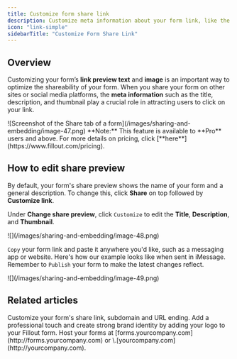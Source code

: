 ```yaml
---
title: Customize form share link
description: Customize meta information about your form link, like the image and text that appear when you share your form on other sites. Remove the Fillout branding on the share image.
icon: "link-simple"
sidebarTitle: "Customize Form Share Link"
---
```


## Overview

Customizing your form’s **link preview text** and **image** is an important way to optimize the shareability of your form. When you share your form on other sites or social media platforms, the **meta information** such as the title, description, and thumbnail play a crucial role in attracting users to click on your link.

<Frame style={{ width: '336px' , height: '223px' }}>
  ![Screenshot of the Share tab of a form](/images/sharing-and-embedding/image-47.png)
</Frame>

<Note>
  **Note:** This feature is available to **Pro** users and above. For more details on pricing, click [**here**](https://www.fillout.com/pricing).
</Note>

## How to edit share preview

By default, your form's share preview shows the name of your form and a general description. To change this, click **Share** on top followed by **Customize link**.

Under **Change share preview**, click `Customize` to edit the **Title**, **Description**, and **Thumbnail**.

<Frame>
![](/images/sharing-and-embedding/image-48.png)
</Frame>

`Copy` your form link and paste it anywhere you'd like, such as a messaging app or website. Here's how our example looks like when sent in iMessage. Remember to `Publish` your form to make the latest changes reflect.

<Frame style={{ width: '336px' , height: '273px' }}>
![](/images/sharing-and-embedding/image-49.png)
</Frame>

## Related articles

<CardGroup cols={3}>
    <Card title="Custom form links and share preview" href="/custom-link" icon="message-image" iconType="regular" color="#FFC738">
    Customize your form's share link, subdomain and URL ending.
  </Card>
  <Card title="Add a logo" href="/logo" icon="airbnb" iconType="regular" color="#FFC738">
    Add a professional touch and create strong brand identity by adding your logo to your Fillout form.
  </Card>
  <Card title="Use custom domains" href="/custom-domains" icon="globe" iconType="regular" color="#FFC738">
    Host your forms at [forms.yourcompany.com](http://forms.yourcompany.com) or \<anything\>.[yourcompany.com](http://yourcompany.com).
  </Card>
</CardGroup>
